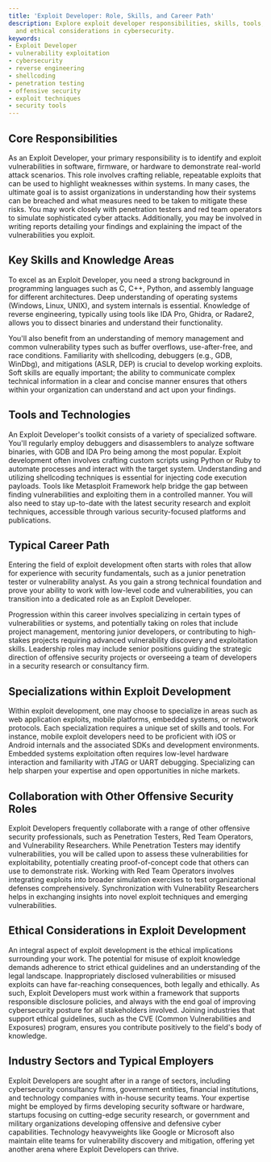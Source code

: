 ```yaml
---
title: 'Exploit Developer: Role, Skills, and Career Path'
description: Explore exploit developer responsibilities, skills, tools, career paths,
  and ethical considerations in cybersecurity.
keywords:
- Exploit Developer
- vulnerability exploitation
- cybersecurity
- reverse engineering
- shellcoding
- penetration testing
- offensive security
- exploit techniques
- security tools
---
```


## Core Responsibilities

As an Exploit Developer, your primary responsibility is to identify and exploit vulnerabilities in software, firmware, or hardware to demonstrate real-world attack scenarios. This role involves crafting reliable, repeatable exploits that can be used to highlight weaknesses within systems. In many cases, the ultimate goal is to assist organizations in understanding how their systems can be breached and what measures need to be taken to mitigate these risks. You may work closely with penetration testers and red team operators to simulate sophisticated cyber attacks. Additionally, you may be involved in writing reports detailing your findings and explaining the impact of the vulnerabilities you exploit.

## Key Skills and Knowledge Areas

To excel as an Exploit Developer, you need a strong background in programming languages such as C, C++, Python, and assembly language for different architectures. Deep understanding of operating systems (Windows, Linux, UNIX), and system internals is essential. Knowledge of reverse engineering, typically using tools like IDA Pro, Ghidra, or Radare2, allows you to dissect binaries and understand their functionality. 

You'll also benefit from an understanding of memory management and common vulnerability types such as buffer overflows, use-after-free, and race conditions. Familiarity with shellcoding, debuggers (e.g., GDB, WinDbg), and mitigations (ASLR, DEP) is crucial to develop working exploits. Soft skills are equally important; the ability to communicate complex technical information in a clear and concise manner ensures that others within your organization can understand and act upon your findings.

## Tools and Technologies

An Exploit Developer's toolkit consists of a variety of specialized software. You'll regularly employ debuggers and disassemblers to analyze software binaries, with GDB and IDA Pro being among the most popular. Exploit development often involves crafting custom scripts using Python or Ruby to automate processes and interact with the target system. Understanding and utilizing shellcoding techniques is essential for injecting code execution payloads. Tools like Metasploit Framework help bridge the gap between finding vulnerabilities and exploiting them in a controlled manner. You will also need to stay up-to-date with the latest security research and exploit techniques, accessible through various security-focused platforms and publications.

## Typical Career Path

Entering the field of exploit development often starts with roles that allow for experience with security fundamentals, such as a junior penetration tester or vulnerability analyst. As you gain a strong technical foundation and prove your ability to work with low-level code and vulnerabilities, you can transition into a dedicated role as an Exploit Developer. 

Progression within this career involves specializing in certain types of vulnerabilities or systems, and potentially taking on roles that include project management, mentoring junior developers, or contributing to high-stakes projects requiring advanced vulnerability discovery and exploitation skills. Leadership roles may include senior positions guiding the strategic direction of offensive security projects or overseeing a team of developers in a security research or consultancy firm.

## Specializations within Exploit Development

Within exploit development, one may choose to specialize in areas such as web application exploits, mobile platforms, embedded systems, or network protocols. Each specialization requires a unique set of skills and tools. For instance, mobile exploit developers need to be proficient with iOS or Android internals and the associated SDKs and development environments. Embedded systems exploitation often requires low-level hardware interaction and familiarity with JTAG or UART debugging. Specializing can help sharpen your expertise and open opportunities in niche markets.

## Collaboration with Other Offensive Security Roles

Exploit Developers frequently collaborate with a range of other offensive security professionals, such as Penetration Testers, Red Team Operators, and Vulnerability Researchers. While Penetration Testers may identify vulnerabilities, you will be called upon to assess these vulnerabilities for exploitability, potentially creating proof-of-concept code that others can use to demonstrate risk. Working with Red Team Operators involves integrating exploits into broader simulation exercises to test organizational defenses comprehensively. Synchronization with Vulnerability Researchers helps in exchanging insights into novel exploit techniques and emerging vulnerabilities.

## Ethical Considerations in Exploit Development

An integral aspect of exploit development is the ethical implications surrounding your work. The potential for misuse of exploit knowledge demands adherence to strict ethical guidelines and an understanding of the legal landscape. Inappropriately disclosed vulnerabilities or misused exploits can have far-reaching consequences, both legally and ethically. As such, Exploit Developers must work within a framework that supports responsible disclosure policies, and always with the end goal of improving cybersecurity posture for all stakeholders involved. Joining industries that support ethical guidelines, such as the CVE (Common Vulnerabilities and Exposures) program, ensures you contribute positively to the field's body of knowledge.

## Industry Sectors and Typical Employers

Exploit Developers are sought after in a range of sectors, including cybersecurity consultancy firms, government entities, financial institutions, and technology companies with in-house security teams. Your expertise might be employed by firms developing security software or hardware, startups focusing on cutting-edge security research, or government and military organizations developing offensive and defensive cyber capabilities. Technology heavyweights like Google or Microsoft also maintain elite teams for vulnerability discovery and mitigation, offering yet another arena where Exploit Developers can thrive.
